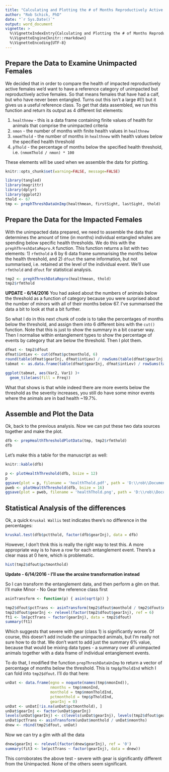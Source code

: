 ```yaml
---
title: "Calculating and Plotting the # of Months Reproductively Active Females Spend Below Certain Health Thresholds"
author: "Rob Schick, PhD"
date: "`r Sys.Date()`"
output: word_document
vignette: >
  %\VignetteIndexEntry{Calculating and Plotting the # of Months Reproductively Active Females Spend Below Certain Health Thresholds}
  %\VignetteEngine{knitr::rmarkdown}
  %\VignetteEncoding{UTF-8}
---
```


## Prepare the Data to Examine Unimpacted Females
We decided that in order to compare the health of impacted reproductively active females we'd want to have a reference category of unimpacted but reproductively active females. So that means females that have had a calf, but who have never been entangled. Turns out this isn't a large #(!) but it gives us a useful reference class. To get that data assembled, we run this function and return its output as 4 different list elements:

1. `healthnew` - this is a data frame containing finite values of health for animals that comprise the unimpacted criteria
2. `nmon` - the number of months with finite health values in `healthnew`
3. `nmomThold` - the number of months in `healthnew` with health values below the specified health threshold
4. `pThold` - the percentage of months below the specified health threshold, i.e. `(nmomThold / nmon) * 100`

These elements will be used when we assemble the data for plotting.

```r
knitr::opts_chunk$set(warning=FALSE, message=FALSE)
```

```r
library(tangled)
library(magrittr)
library(dplyr)
library(ggplot2)
thold <- 67
tmp <- prephThreshDataUnImp(healthmean, firstSight, lastSight, thold)
```

## Prepare the Data for the Impacted Females
With the unimpacted data prepared, we need to assemble the data that determines the amount of time (in months) individual entangled whales are spending below specific health thresholds. We do this with the `prephThreshDataRepro.R` function. This function returns a list with two elements: 1) `rfmthold` a 6 by 6 data frame summarising the months below the health threshold, and 2) `dfout` the same information, but not summarised, i.e. retained at the level of the individual event. We'll use `rfmthold` and `dfout` for statistical analysis.

```r
tmp2 <- prephThreshDataRepro(healthmean, thold)
tmp2$rfmthold
```

__UPDATE - 6/14/2016__
You had asked about the numbers of animals below the threshold as a function of category because you were surprised about the number of minors with all of their months below 67. I've summarised the data a bit to look at that a bit further. 

So what I do in this next chunk of code is to take the percentages of months below the threshold, and assign them into 6 different bins with the `cut()` function. Note that this is just to show the summary in a bit coarser way. Then I normalise within entanglement types to show the percentage of events by category that are below the threshold. Then I plot them.

```r
dfmat <- tmp2$dfout
dfmat$intLev <- cut(dfmat$pctmonthold, 6)
round(table(dfmat$gearInj, dfmat$intLev) / rowSums(table(dfmat$gearInj, dfmat$intLev)), 3)
tabmat <- as.data.frame(table(dfmat$gearInj, dfmat$intLev) / rowSums(table(dfmat$gearInj, dfmat$intLev)))

ggplot(tabmat, aes(Var2, Var1) )+
  geom_tile(aes(fill = Freq))
```

What that shows is that while indeed there are more events below the threshold as the severity increases, you still do have some minor events where the animals are in bad health ~19.7%.

## Assemble and Plot the Data
Ok, back to the previous analysis. Now we can put these two data sources together and make the plot. 

```r
dfb <- prepHealthThresholdPlotData(tmp, tmp2$rfmthold)
dfb
```

Let's make this a table for the manuscript as well:

```r
knitr::kable(dfb)
```


```r
p <- plotHealthThreshold(dfb, bsize = 12)
p
ggsave(plot = p, filename = 'healthThold.pdf', path = 'D:\\rob\\Documents\\research\\manuscripts\\KnowltonEtAl_Entanglement\\images\\', device = 'pdf', width = 9, height = 6, units = 'in')
pweb <- plotHealthThreshold(dfb, bsize = 16)
ggsave(plot = pweb, filename = 'healthThold.png', path = 'D:\\rob\\Documents\\research\\manuscripts\\KnowltonEtAl_Entanglement\\images\\', device = 'png', dpi = 300, width = 9, height = 6, units = 'in')
```

## Statistical Analysis of the differences
Ok, a quick `Kruskal Wallis` test indicates there's no difference in the percentages:

```r
kruskal.test(dfb$pctthold, factor(dfb$gearInj), data = dfb)
```

However, I don't thnk this is really the right way to test this. A more appropriate way is to have a row for each entanglement event. There's a clear mass at 0 here, which is problematic.

```r
hist(tmp2$dfout$pctmonthold)
```

__Update - 6/14/2016 - I'll use the arcsine transformation instead__

So I can transform the entanglement data, and then perform a glm on that. I'll make Minor - No Gear the reference class first

```r
asinTransform <- function(p) { asin(sqrt(p)) }

tmp2$dfout$pctTrans <- asinTransform(tmp2$dfout$monthold / tmp2$dfout$nmonths)
tmp2$dfout$gearInj <- relevel(factor(tmp2$dfout$gearInj), ref = 6)
ft1 <- lm(pctTrans ~ factor(gearInj), data = tmp2$dfout)
summary(ft1)
```

Which suggests that severe with gear (class 1) is significantly worse. Of course, this doesn't add include the unimpacted animals, but I'm really not sure how to do that. We don't want to add just the summary 6% value, because that would be mixing data types - a summary over all unimpacted animals together with a data frame of individual entanglement events.

To do that, I modified the function `prepThreshDataUnImp` to return a vector of percentage of months below the threshold. This is `tmp$pTholdInd` which I can fold into `tmp2$dfout`. I'll do that here:

```r
unDat <- data.frame(egno = noquote(names(tmp$nmonInd)),
                    nmonths = tmp$nmonInd,
                    monthold = tmp$nmonTholdInd,
                    pctmonthold = tmp$pTholdInd,
                    gearInj = 0)
unDat <- unDat[!is.na(unDat$pctmonthold), ]
unDat$gearInj <- factor(unDat$gearInj)
levels(unDat$gearInj) <- c(levels(unDat$gearInj), levels(tmp2$dfout$gearInj))
unDat$pctTrans <- asinTransform(unDat$monthold / unDat$nmonths)
dnew <- rbind(tmp2$dfout, unDat)
```

Now we can try a glm with all the data

```r
dnew$gearInj <- relevel(factor(dnew$gearInj), ref = '0')
summary(fit3 <- lm(pctTrans ~ factor(gearInj), data = dnew))
```

This corroborates the above test - severe with gear is significantly different from the Unimpacted. None of the others seem significant.